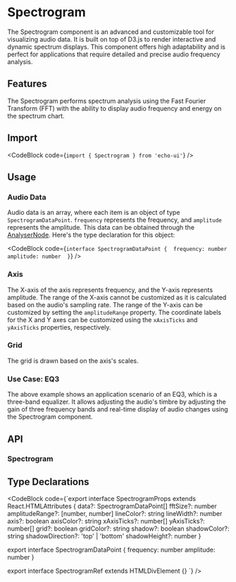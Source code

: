 
# Spectrogram

The Spectrogram component is an advanced and customizable tool for visualizing audio data. It is built on top of D3.js to render interactive and dynamic spectrum displays. This component offers high adaptability and is perfect for applications that require detailed and precise audio frequency analysis.

## Features

The Spectrogram performs spectrum analysis using the Fast Fourier Transform (FFT) with the ability to display audio frequency and energy on the spectrum chart.

## Import

<CodeBlock code={`import { Spectrogram } from 'echo-ui'`} />

## Usage

<Default />

### Audio Data

Audio data is an array, where each item is an object of type `SpectrogramDataPoint`. `frequency` represents the frequency, and `amplitude` represents the amplitude. This data can be obtained through the [AnalyserNode](https://developer.mozilla.org/en-US/docs/Web/API/AnalyserNode/). Here's the type declaration for this object:

<CodeBlock
  code={`interface SpectrogramDataPoint { 
  frequency: number 
  amplitude: number 
}`}
/>

### Axis

<Axis />

The X-axis of the axis represents frequency, and the Y-axis represents amplitude. The range of the X-axis cannot be customized as it is calculated based on the audio's sampling rate. The range of the Y-axis can be customized by setting the `amplitudeRange` property. The coordinate labels for the X and Y axes can be customized using the `xAxisTicks` and `yAxisTicks` properties, respectively.

### Grid

<Grid />

The grid is drawn based on the axis's scales.

### Use Case: EQ3

<EQ3 />

The above example shows an application scenario of an EQ3, which is a three-band equalizer. It allows adjusting the audio's timbre by adjusting the gain of three frequency bands and real-time display of audio changes using the Spectrogram component.

## API

### Spectrogram

<SpectrogramAPITable />

## Type Declarations

<CodeBlock
  code={`export interface SpectrogramProps extends React.HTMLAttributes<HTMLDivElement> {
  data?: SpectrogramDataPoint[]
  fftSize?: number
  amplitudeRange?: [number, number]
  lineColor?: string
  lineWidth?: number
  axis?: boolean
  axisColor?: string
  xAxisTicks?: number[]
  yAxisTicks?: number[]
  grid?: boolean
  gridColor?: string
  shadow?: boolean
  shadowColor?: string
  shadowDirection?: 'top' | 'bottom'
  shadowHeight?: number
}

export interface SpectrogramDataPoint {
  frequency: number
  amplitude: number
}

export interface SpectrogramRef extends HTMLDivElement {}
`} />
